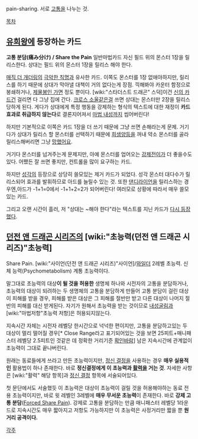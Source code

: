 pain-sharing.
서로 [[고통]]을 나누는 것.

[[목차]]
== [[유희왕]]에 등장하는 카드 ==
'''고통 분담(痛み分け) / Share the Pain'''
일반마법카드
자신 필드 위의 몬스터 1장을 릴리스한다. 상대는 필드 위의 몬스터 1장을 릴리스 해야 한다.

[[매직 더 개더링]]의 [[극악한 칙명]]과 유사한 카드. 이쪽도 몬스터를 1장 없애야하지만, 릴리스를 하기 때문에 상대가 막아낼 대책이 거의 없다는게 장점. 끽해봐야 카운터 함정으로 봉쇄하거나, [[제물봉인 가면]] 정도 뿐이다. [wiki:"스타더스트 드래곤" 스덕]이건 [[신의 카드]]건 걸리면 다 그냥 집에 간다. [[크로스 소울]]같은걸 쓰면 상대는 몬스터만 2장을 릴리스 당하게 된다. 게다가 상대에게 특정 행동을 강제하는 형식의 텍스트에 대한 재정이 '''카드 효과로 취급하지 않는다'''로 결론지어져서 [[사일런트 매지션|마법 내성]]까지 씹어버린다!

하지만 기본적으로 이쪽은 카드 1장을 더 쓰기 때문에 그냥 쓰면 손해라는게 문제. 거기다가 상대가 릴리스 할 몬스터를 선택하기 때문에 [[희생양]]등을 꺼내 약소 몬스터를 골라 릴리스해버리면 그냥 [[망했어요]]. 

거기다 몬스터를 넘겨주는게 문제지만, 아예 몬스터를 업어오는 [[강제전이]]가 더 좋을수도 있다. 어쨌든 잘 쓰면 좋지만, 컨트롤을 많이 요구하는 카드.

하지만 [[성각]]의 등장으로 상당히 쓸모있는 제거 카드가 되었다. 성각 몬스터 대다수가 릴리스되어 효과를 발휘하므로 아드를 늘릴수 있는 것. 또한 [[댄디라이언]]을 릴리스하는 경우엔,아드가 -1+1=0에서 -1+1+2=2가 되어버린다! 여러모로 상황에 따라서 매우 쓸모있는 카드.

그리고 오랜 시간이 흘러, 저 "상대는 ~해야 한다"라는 텍스트를 지닌 카드가 [[클리포트|다시 등장했다]].
== [[던전 앤 드래곤 시리즈]]의 [wiki:"초능력(던전 앤 드래곤 시리즈)"초능력] ==
Share Pain.
[wiki:"사이언(던전 앤 드래곤 시리즈)"사이언]/[[와일더]] 2레벨 초능력. 신체 능력(Psychometabolism) 계통 초능력이다.

말그대로 초능력의 대상'''이 될 것을 허용한''' 생명체 하나와 시전자의 고통을 분담하거나, 초능력의 대상이 되려하는 두 생명체의 고통을 분담하게 만들어 고통 분담이 걸린 대상이 피해를 받을 경우, 피해를 받은 대상은 그 피해를 절반만 받고 다른 대상이 나머지 절반의 피해를 대신 받게된다. 자기가 원해서 초능력을 받는 것이므로 [[내성굴림]]과 [wiki:"마법저항"초능력 저항]은 허용되지않는다.

지속시간 자체는 시전자 레벨당 한시간으로 넉넉한 편이지만, 고통을 분담하고있는 두 대상이 멀리 떨어질 경우[* Close Range라고 표기되어있는 것을 보면 25피트+매니패스터 레벨당 2.5피트인 것같은 데 정확한 거리기준 [[확인바람]]] 남은 지속시간에 관계없이 초능력이 그대로 끝나버린다.

원래는 동료들에게 쓰라고 만든 초능력이지만, [[정신 결정]]을 사용하는 경우 '''매우 실용적인''' 활용법이 하나 존재한다. 바로 '''정신결정에게 이 초능력과 [[활력]]을 거는 것'''. 자세한 사항은 [wiki:"활력" 해당 항목]과 [[정신 결정]] 항목에 서술되어있다.

첫 문단에서도 서술했듯 이 초능력은 대상이 초능력이 걸릴 것을 허용해야하는 동료 전용 초능력이지만, 바로 윗 레벨인 3레벨에 '''매우 무서운 초능력'''이 존재한다. 바로 '''강제 고통 분담'''([http://www.d20srd.org/srd/psionic/powers/sharePainForced.htm Forced Share Pain]). 강제로 고통을 분담하는 만큼 매니패스터 레벨당 1라운드로 지속시간도 매우 짧아지고 저항도 가능하지만 이 초능력은 사정거리만 짧을 뿐 '''원거리 공격이다.'''

[[각주]]

